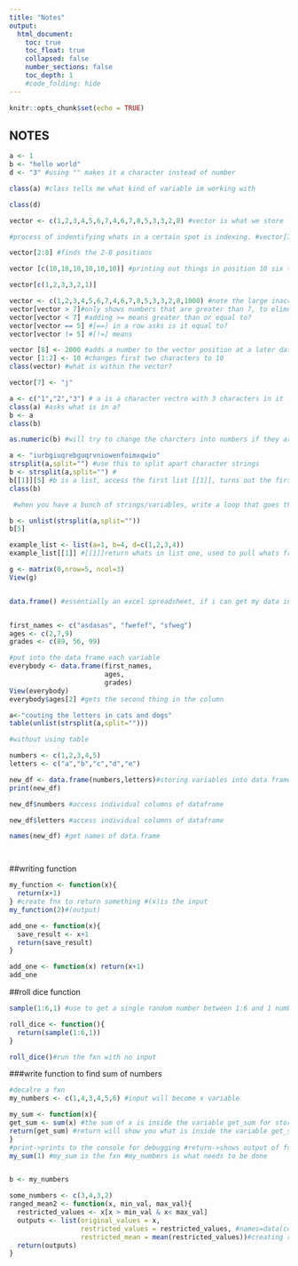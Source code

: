 ```yaml
---
title: "Notes"
output:
  html_document:
    toc: true
    toc_float: true
    collapsed: false
    number_sections: false
    toc_depth: 1
    #code_folding: hide
---
```


```r
knitr::opts_chunk$set(echo = TRUE)
```

## NOTES


```r

a <- 1
b <- "hello world" 
d <- "3" #using "" makes it a character instead of number

class(a) #class tells me what kind of variable im working with

class(d)
```

```r

vector <- c(1,2,3,4,5,6,7,4,6,7,8,5,3,3,2,8) #vector is what we store 

#process of indentifying whats in a certain spot is indexing. #vector[7] shows us what is in the position 8

vector[2:8] #finds the 2-8 positions

vector [c(10,10,10,10,10,10)] #printing out things in position 10 six times

vector[c(1,2,3,3,2,1)]

vector <- c(1,2,3,4,5,6,7,4,6,7,8,5,3,3,2,8,1000) #note the large inaccuarate number
vector[vector > 7]#only shows numbers that are greater than 7, to elimnate the 1000 insert vector[vector < 7]
vector[vector < 7] #adding >= means greater than or equal to? 
vector[vector == 5] #[==] in a row asks is it equal to?
vector[vector != 5] #[!=] means 

vector [8] <- 2000 #adds a number to the vector position at a later date
vector [1:2] <- 10 #changes first two characters to 10
class(vector) #what is within the vector?

vector[7] <- "j" 
```

```r

a <- c("1","2","3") # a is a character vectro with 3 characters in it
class(a) #asks what is in a?
b <- a
class(b)

as.numeric(b) #will try to change the charcters into numbers if they are actually numbers

a <- "iurbgiuqrebguqrvniowenfoimxqwio"
strsplit(a,split="") #use this to split apart character strings
b <- strsplit(a,split="") #
b[[1]][5] #b is a list, access the first list [[1]], turns out the first list is a character vector, [5] access this 5th thing which is a character vector 
class(b)

 #when you have a bunch of strings/variables, write a loop that goes through each string and pulls what you want. vectorized operations does this. if you had paragrahs and you want to see what was in each, strsplit will give you results by each paragraph.

b <- unlist(strsplit(a,split=""))
b[5]

```

```r

example_list <- list(a=1, b=4, d=c(1,2,3,4))
example_list[[1]] #[[1]]return whats in list one, used to pull whats from different lists

g <- matrix(0,nrow=5, ncol=3)
View(g)


data.frame() #essentially an excel spreadsheet, if i can get my data into this format all of r will run. 


first_names <- c("asdasas", "fwefef", "sfweg")
ages <- c(2,7,9)
grades <- c(89, 56, 99)

#put into the data frame each variable
everybody <- data.frame(first_names, 
                        ages, 
                        grades)
View(everybody)
everybody$ages[2] #gets the second thing in the column

```
```r

a<-"couting the letters in cats and dogs"
table(unlist(strsplit(a,split="")))

#without using table

numbers <- c(1,2,3,4,5)
letters <- c("a","b","c","d","e")

new_df <- data.frame(numbers,letters)#storing variables into data frame 
print(new_df)

new_df$numbers #access individual columns of dataframe

new_df$letters #access individual columns of dataframe

names(new_df) #get names of data.frame




```


##writing function

```r

my_function <- function(x){ 
  return(x+1)
} #create fnx to return something #(x)is the input
my_function(2)#(output)

```

```r

add_one <- function(x){
  save_result <- x+1
  return(save_result)
}


```

```r

add_one <- function(x) return(x+1)
add_one
```

##roll dice function
```r
sample(1:6,1) #use to get a single random number between 1:6 and 1 number increments

roll_dice <- function(){
  return(sample(1:6,1))
}

roll_dice()#run the fxn with no input

```


###write function to find sum of numbers
```r
#decalre a fxn
my_numbers <- c(1,4,3,4,5,6) #input will become x variable

my_sum <- function(x){
get_sum <- sum(x) #the sum of x is inside the variable get_sum for storage
return(get_sum) #return will show you what is inside the variable get_sum
}
#print->prints to the console for debugging #return->shows output of fxn
my_sum(1) #my_sum is the fxn #my_numbers is what needs to be done


b <- my_numbers

```



```r
some_numbers <- c(3,4,3,2)
ranged_mean2 <- function(x, min_val, max_val){
  restricted_values <- x[x > min_val & x< max_val]
  outputs <- list(original_values = x,
                  restricted_values = restricted_values, #names=data(contents)
                  restricted_mean = mean(restricted_values))#creating restricted values, then placing the mean of those values into it
  return(outputs)
}


```